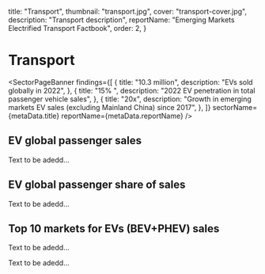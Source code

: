   title: "Transport",
  thumbnail: "transport.jpg",
  cover: "transport-cover.jpg",
  description: "Transport description",
  reportName: "Emerging Markets Electrified Transport Factbook",
  order: 2,
}



# Transport

<SectorPageBanner
  findings={[
    {
      title: "10.3 million",
      description: "EVs sold globally in 2022",
    },
    {
      title: "15% ",
      description: "2022 EV penetration in total passenger vehicle sales",
    },
    {
      title: "20x",
      description:
        "Growth in emerging markets EV sales (excluding Mainland China) since 2017",
    },
  ]}
  sectorName={metaData.title}
  reportName={metaData.reportName}
/>


## EV global passenger sales

Text to be adedd...

<MiniChart src="/data/sector/transport/global_passenger_EV_sales_2023.csv" />

## EV global passenger share of sales

Text to be adedd...

<MiniChart src="/data/sector/transport/global_passenger_EV_share_of_sales_2023.csv" />

## Top 10 markets for EVs (BEV+PHEV) sales

Text to be adedd...

<MiniChart src="/data/sector/transport/top_10_developed_markets_in_EV_sales_2022.csv" />

Text to be adedd...

<MiniChart src="/data/sector/transport/top_10_developing_markets_in_EV_sales_2022.csv" />